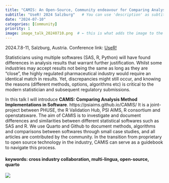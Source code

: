 ```yaml
---
title: "CAMIS: An Open-Source, Community endeavour for Comparing Analysis Method Implementations"
subtitle: "UseR! 2024 Salzburg"   # You can use 'description' as subtitle instead
date: "2024-07-10"
categories: [Community]
priority: 1
image: image_talk_20240710.png  # ← this is what adds the image to the card
---
```



2024.7.8-11, Salzburg, Austria. Conference link: [UseR!](https://events.linuxfoundation.org/user/)

Statisticians using multiple softwares (SAS, R, Python) will have found differences in analysis results that warrant further justification. Whilst some industries may accept results not being the same as long as they are "close", the highly regulated pharmaceutical industry would require an identical match in results. Yet, discrepancies might still occur, and knowing the reasons (different methods, options, algorithms etc) is critical to the modern statistician and subsequent regulatory submissions. 

In this talk I will introduce **CAMIS: Comparing Analysis Method Implementations in Software**. https://psiaims.github.io/CAMIS/ It is a joint-project between PHUSE, the R Validation Hub, PSI AIMS, R consortium and openstatsware. The aim of CAMIS is to investigate and document differences and similarities between different statistical softwares such as SAS and R. We use Quarto and Github to document methods, algorithms and comparisons between softwares through small case studies, and all articles are contributed by the community. In the transition from proprietary to open source technology in the industry, CAMIS can serve as a guidebook to navigate this process. 

#### keywords: cross industry collaboration, multi-lingua, open-source, quarto


![](image_talk_20240710.png)
